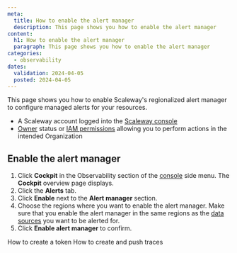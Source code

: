 ```yaml
---
meta:
  title: How to enable the alert manager
  description: This page shows you how to enable the alert manager
content:
  h1: How to enable the alert manager
  paragraph: This page shows you how to enable the alert manager
categories:
  - observability
dates:
  validation: 2024-04-05
  posted: 2024-04-05
---
```


This page shows you how to enable Scaleway's regionalized alert manager to configure managed alerts for your resources.

<Macro id="requirements" />

  - A Scaleway account logged into the [Scaleway console](https://console.scaleway.com)
  - [Owner](/identity-and-access-management/iam/concepts/#owner) status or [IAM permissions](/identity-and-access-management/iam/concepts/#permission) allowing you to perform actions in the intended Organization

## Enable the alert manager

1. Click **Cockpit** in the Observability section of the [console](https://console.scaleway.com/) side menu. The **Cockpit** overview page displays.
2. Click the **Alerts** tab.
3. Click **Enable** next to the **Alert manager** section.
4. Choose the regions where you want to enable the alert manager.
        <Message type="important">
         Make sure that you enable the alert manager in the same regions as the [data sources](/observability/cockpit/concepts/#data-sources) you want to be alerted for.
        </Message>
5. Click **Enable alert manager** to confirm.

<Navigation title="See also">
  <PreviousButton to="/observability/cockpit/how-to/create-token/">How to create a token</PreviousButton>
  <NextButton to="/observability/cockpit/how-to/activate-push-traces/">How to create and push traces</NextButton>
</Navigation>

